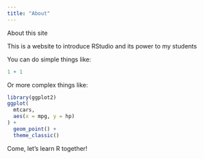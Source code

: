 ```yaml
---
title: "About"
---
```


About this site

This is a website to introduce RStudio and its power to my students

You can do simple things like:

```r
1 + 1
```

Or more complex things like:

```r
library(ggplot2)
ggplot(
  mtcars,
  aes(x = mpg, y = hp)
) +
  geom_point() +
  theme_classic()
```

Come, let's learn R together!
